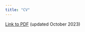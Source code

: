 ```yaml
---
title: "CV"
---
```



[Link to PDF](http://sarenseeley.github.io/seeley_cv.pdf) (updated October 2023)
